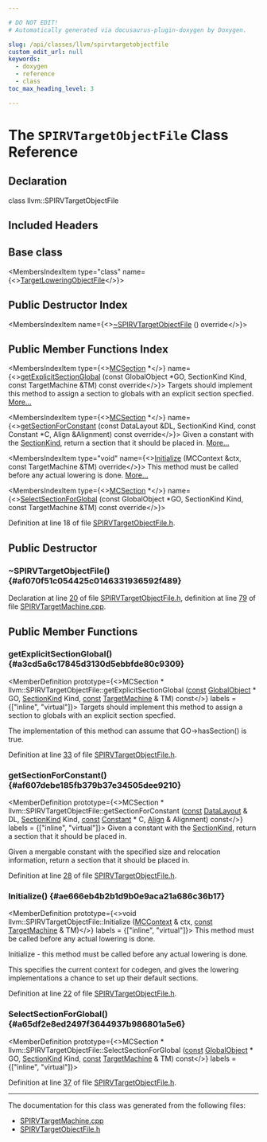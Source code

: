 ```yaml
---

# DO NOT EDIT!
# Automatically generated via docusaurus-plugin-doxygen by Doxygen.

slug: /api/classes/llvm/spirvtargetobjectfile
custom_edit_url: null
keywords:
  - doxygen
  - reference
  - class
toc_max_heading_level: 3

---
```





# The `SPIRVTargetObjectFile` Class Reference

<DoxygenPage pluginConfig={pluginConfig}>



## Declaration

<CodeBlock>class llvm::SPIRVTargetObjectFile</CodeBlock>

## Included Headers

<IncludesList>
<IncludesListItem
  filePath="Target/SPIRV/SPIRVTargetObjectFile.h"
  permalink="/docs/api/files/lib/lib/target/lib/target/spirv/spirvtargetobjectfile-h"
  isLocal="true" />
</IncludesList>

## Base class

<MembersIndex>

<MembersIndexItem
  type="class"
  name={<><a href="/docs/api/classes/llvm/targetloweringobjectfile">TargetLoweringObjectFile</a></>}>
</MembersIndexItem>

</MembersIndex>

## Public Destructor Index

<MembersIndex>

<MembersIndexItem
  name={<><a href="#af070f51c054425c0146331936592f489">~SPIRVTargetObjectFile</a> () override</>}>
</MembersIndexItem>

</MembersIndex>

## Public Member Functions Index

<MembersIndex>

<MembersIndexItem
  type={<><a href="/docs/api/classes/llvm/mcsection">MCSection</a> &#42;</>}
  name={<><a href="#a3cd5a6c17845d3130d5ebbfde80c9309">getExplicitSectionGlobal</a> (const GlobalObject &#42;GO, SectionKind Kind, const TargetMachine &amp;TM) const override</>}>
Targets should implement this method to assign a section to globals with an explicit section specfied. <a href="#a3cd5a6c17845d3130d5ebbfde80c9309">More...</a>
</MembersIndexItem>

<MembersIndexItem
  type={<><a href="/docs/api/classes/llvm/mcsection">MCSection</a> &#42;</>}
  name={<><a href="#af607debe185fb379b37e34505dee9210">getSectionForConstant</a> (const DataLayout &amp;DL, SectionKind Kind, const Constant &#42;C, Align &amp;Alignment) const override</>}>
Given a constant with the <a href="/docs/api/classes/llvm/sectionkind">SectionKind</a>, return a section that it should be placed in. <a href="#af607debe185fb379b37e34505dee9210">More...</a>
</MembersIndexItem>

<MembersIndexItem
  type="void"
  name={<><a href="#ae666eb4b2b1d9b0e9aca21a686c36b17">Initialize</a> (MCContext &amp;ctx, const TargetMachine &amp;TM) override</>}>
This method must be called before any actual lowering is done. <a href="#ae666eb4b2b1d9b0e9aca21a686c36b17">More...</a>
</MembersIndexItem>

<MembersIndexItem
  type={<><a href="/docs/api/classes/llvm/mcsection">MCSection</a> &#42;</>}
  name={<><a href="#a65df2e8ed2497f3644937b986801a5e6">SelectSectionForGlobal</a> (const GlobalObject &#42;GO, SectionKind Kind, const TargetMachine &amp;TM) const override</>}>
</MembersIndexItem>

</MembersIndex>


Definition at line 18 of file <a href="/docs/api/files/lib/lib/target/lib/target/spirv/spirvtargetobjectfile-h">SPIRVTargetObjectFile.h</a>.

<SectionDefinition>

## Public Destructor

### ~SPIRVTargetObjectFile() {#af070f51c054425c0146331936592f489}

<MemberDefinition
  prototype="SPIRVTargetObjectFile::~SPIRVTargetObjectFile ()">

Declaration at line <a href="/docs/api/files/lib/lib/target/lib/target/spirv/spirvtargetobjectfile-h/#l00020">20</a> of file <a href="/docs/api/files/lib/lib/target/lib/target/spirv/spirvtargetobjectfile-h">SPIRVTargetObjectFile.h</a>, definition at line <a href="/docs/api/files/lib/lib/target/lib/target/spirv/spirvtargetmachine-cpp/#l00079">79</a> of file <a href="/docs/api/files/lib/lib/target/lib/target/spirv/spirvtargetmachine-cpp">SPIRVTargetMachine.cpp</a>.
</MemberDefinition>

</SectionDefinition>

<SectionDefinition>

## Public Member Functions

### getExplicitSectionGlobal() {#a3cd5a6c17845d3130d5ebbfde80c9309}

<MemberDefinition
  prototype={<>MCSection &#42; llvm::SPIRVTargetObjectFile::getExplicitSectionGlobal (<a href="/docs/api/files/lib/lib/target/lib/target/aarch64/aarch64promoteconstant-cpp/#a90f8350fecae261c25be85d38b451bff">const</a> <a href="/docs/api/classes/llvm/globalobject">GlobalObject</a> &#42; GO, <a href="/docs/api/classes/llvm/sectionkind">SectionKind</a> Kind, <a href="/docs/api/files/lib/lib/target/lib/target/aarch64/aarch64promoteconstant-cpp/#a90f8350fecae261c25be85d38b451bff">const</a> <a href="/docs/api/classes/llvm/targetmachine">TargetMachine</a> &amp; TM) const</>}
  labels = {["inline", "virtual"]}>
Targets should implement this method to assign a section to globals with an explicit section specfied.

The implementation of this method can assume that GO-&gt;hasSection() is true.

Definition at line <a href="/docs/api/files/lib/lib/target/lib/target/spirv/spirvtargetobjectfile-h/#l00033">33</a> of file <a href="/docs/api/files/lib/lib/target/lib/target/spirv/spirvtargetobjectfile-h">SPIRVTargetObjectFile.h</a>.
</MemberDefinition>

### getSectionForConstant() {#af607debe185fb379b37e34505dee9210}

<MemberDefinition
  prototype={<>MCSection &#42; llvm::SPIRVTargetObjectFile::getSectionForConstant (<a href="/docs/api/files/lib/lib/target/lib/target/aarch64/aarch64promoteconstant-cpp/#a90f8350fecae261c25be85d38b451bff">const</a> <a href="/docs/api/classes/llvm/datalayout">DataLayout</a> &amp; DL, <a href="/docs/api/classes/llvm/sectionkind">SectionKind</a> Kind, <a href="/docs/api/files/lib/lib/target/lib/target/aarch64/aarch64promoteconstant-cpp/#a90f8350fecae261c25be85d38b451bff">const</a> <a href="/docs/api/classes/llvm/constant">Constant</a> &#42; C, <a href="/docs/api/structs/llvm/align">Align</a> &amp; Alignment) const</>}
  labels = {["inline", "virtual"]}>
Given a constant with the <a href="/docs/api/classes/llvm/sectionkind">SectionKind</a>, return a section that it should be placed in.

Given a mergable constant with the specified size and relocation information, return a section that it should be placed in.

Definition at line <a href="/docs/api/files/lib/lib/target/lib/target/spirv/spirvtargetobjectfile-h/#l00028">28</a> of file <a href="/docs/api/files/lib/lib/target/lib/target/spirv/spirvtargetobjectfile-h">SPIRVTargetObjectFile.h</a>.
</MemberDefinition>

### Initialize() {#ae666eb4b2b1d9b0e9aca21a686c36b17}

<MemberDefinition
  prototype={<>void llvm::SPIRVTargetObjectFile::Initialize (<a href="/docs/api/classes/llvm/mccontext">MCContext</a> &amp; ctx, <a href="/docs/api/files/lib/lib/target/lib/target/aarch64/aarch64promoteconstant-cpp/#a90f8350fecae261c25be85d38b451bff">const</a> <a href="/docs/api/classes/llvm/targetmachine">TargetMachine</a> &amp; TM)</>}
  labels = {["inline", "virtual"]}>
This method must be called before any actual lowering is done.

Initialize - this method must be called before any actual lowering is done.

This specifies the current context for codegen, and gives the lowering implementations a chance to set up their default sections.

Definition at line <a href="/docs/api/files/lib/lib/target/lib/target/spirv/spirvtargetobjectfile-h/#l00022">22</a> of file <a href="/docs/api/files/lib/lib/target/lib/target/spirv/spirvtargetobjectfile-h">SPIRVTargetObjectFile.h</a>.
</MemberDefinition>

### SelectSectionForGlobal() {#a65df2e8ed2497f3644937b986801a5e6}

<MemberDefinition
  prototype={<>MCSection &#42; llvm::SPIRVTargetObjectFile::SelectSectionForGlobal (<a href="/docs/api/files/lib/lib/target/lib/target/aarch64/aarch64promoteconstant-cpp/#a90f8350fecae261c25be85d38b451bff">const</a> <a href="/docs/api/classes/llvm/globalobject">GlobalObject</a> &#42; GO, <a href="/docs/api/classes/llvm/sectionkind">SectionKind</a> Kind, <a href="/docs/api/files/lib/lib/target/lib/target/aarch64/aarch64promoteconstant-cpp/#a90f8350fecae261c25be85d38b451bff">const</a> <a href="/docs/api/classes/llvm/targetmachine">TargetMachine</a> &amp; TM) const</>}
  labels = {["inline", "virtual"]}>

Definition at line <a href="/docs/api/files/lib/lib/target/lib/target/spirv/spirvtargetobjectfile-h/#l00037">37</a> of file <a href="/docs/api/files/lib/lib/target/lib/target/spirv/spirvtargetobjectfile-h">SPIRVTargetObjectFile.h</a>.
</MemberDefinition>

</SectionDefinition>

<hr/>

The documentation for this class was generated from the following files:

<ul>
<li><a href="/docs/api/files/lib/lib/target/lib/target/spirv/spirvtargetmachine-cpp">SPIRVTargetMachine.cpp</a></li>
<li><a href="/docs/api/files/lib/lib/target/lib/target/spirv/spirvtargetobjectfile-h">SPIRVTargetObjectFile.h</a></li>
</ul>

</DoxygenPage>
